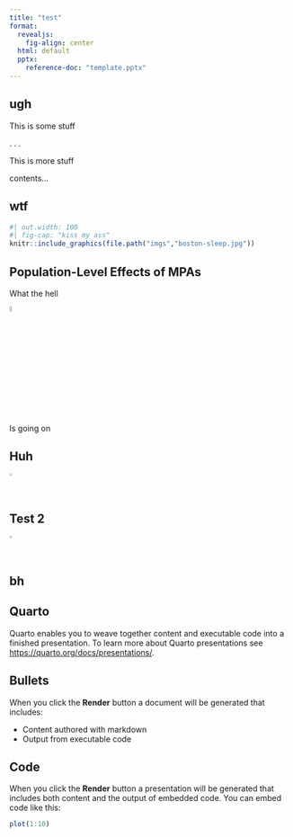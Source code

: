 ```yaml
---
title: "test"
format:
  revealjs:
    fig-align: center
  html: default
  pptx:
    reference-doc: "template.pptx"
---
```



## ugh


This is some stuff

. . .

This is more stuff


contents...


## wtf

```r
#| out.width: 100
#| fig-cap: "kiss my ass"
knitr::include_graphics(file.path("imgs","boston-sleep.jpg"))
```


## Population-Level Effects of MPAs {.nostretch}

What the hell

![](imgs/mpa_effect_plot.png){width="5%"}

Is going on


## Huh

![](imgs/boston-sleep.jpg){width="1%"}

## Test 2

![](imgs/branch.png){width="1%"}

## bh

## Quarto

Quarto enables you to weave together content and executable code into a finished presentation. To learn more about Quarto presentations see <https://quarto.org/docs/presentations/>.

## Bullets

When you click the **Render** button a document will be generated that includes:

-   Content authored with markdown
-   Output from executable code

## Code

When you click the **Render** button a presentation will be generated that includes both content and the output of embedded code. You can embed code like this:

```r
plot(1:10)
```

::: columns
::: {.column width="50%"}
:::

::: {.column width="50%"}
:::
:::

::: notes
:::
